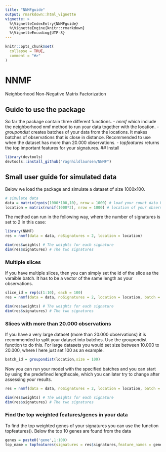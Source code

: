 ```yaml
---
title: "NNMFguide"
output: rmarkdown::html_vignette
vignette: >
  %\VignetteIndexEntry{NNMFguide}
  %\VignetteEngine{knitr::rmarkdown}
  %\VignetteEncoding{UTF-8}
---
```


```r
knitr::opts_chunk$set(
  collapse = TRUE,
  comment = "#>"
)
```

# NNMF
Neighborhood Non-Negative Matrix Factorization

## Guide to use the package 
So far the package contain three different functions. 
 - *nnmf* which include the neighborhood nmf method to run your data together with the location.
 - *groupondist* creates batches of your data from the locations. It makes batches of observations that is close in distance. Recommended to use when the dataset has more than 20.000 observations.
 - *topfeatures* returns the top important features for your signatures.
## Install

```r
library(devtools)
devtools::install_github("ragnhildlaursen/NNMF")
```

## Small user guide for simulated data
Below we load the package and simulate a dataset of size 1000x100. 
```r
# simulate data
data = matrix(rpois(1000*100,10), nrow = 1000) # load your count data here (observations x features)
location = matrix(runif(1000*2), nrow = 1000) # location of your observation (observations x 2)
```

The method can run in the following way, where the number of signatures is set to 2 in this case:
```r
library(NNMF)
res = nnmf(data = data, noSignatures = 2, location = location)

dim(res$weights) # The weights for each signature
dim(res$signatures) # The two signatures

```

### Multiple slices
If you have multiple slices, then you can simply set the id of the slice as the varaible batch. It has to be a vector of the same length as your observations.

```r
slice_id = rep(c(1:10), each = 100) 
res = nnmf(data = data, noSignatures = 2, location = location, batch = slice_id)

dim(res$weights) # The weights for each signature
dim(res$signatures) # The two signatures
```

### Slices with more than 20.000 observations
If you have a very large dataset (more than 20.000 observations) it is recommended to split your dataset into batches. Use the groupondist function to do this. For large datasets you would set size between 10.000 to 20.000, where I here just set 100 as an example.

```r
batch_id = groupondist(location,size = 100)
```

Now you can run your model with the specified batches and you can start by using the predefined lengthscale, which you can later try to change after assessing your results.

```r
res = nnmf(data = data, noSignatures = 2, location = location, batch = batch_id)

dim(res$weights) # The weights for each signature
dim(res$signatures) # The two signatures
```

### Find the top weighted features/genes in your data 
To find the top weighted genes of your signatures you can use the function topfeatures(). Below the top 10 genes are found from the data 

```r
genes = paste0('gene',1:100)
top_name = topfeatures(signatures = res$signatures,feature_names = genes, ntop = 10)
```

